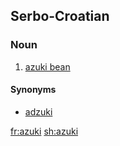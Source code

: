 ==Serbo-Croatian==

===Noun===
{{sh-noun|r|g=m|азуки}}

# [[azuki bean]]

====Synonyms====
* [[adzuki#Serbo-Croatian|adzuki]]

[[fr:azuki]]
[[sh:azuki]]